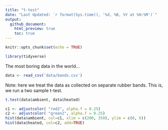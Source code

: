 ```yaml
---
title: "t-test"
date: "Last Updated: `r format(Sys.time(), '%d, %B, %Y at %H:%M')`"
output:
  github_document:
    html_preview: true
    toc: true
---
```


```r
knitr::opts_chunk$set(echo = TRUE)
```


```r
library(tidyverse)
```

The most boring data in the world...


```r
data <- read_csv('data/bands.csv')
```

Note: here we treat the data as collected on separate rubber bands. This is, we run a two sample t-test.

```r
t.test(data$ambient, data$heated)
```


```r
c1 <- adjustcolor( "red2", alpha.f = 0.25)
c2 <- adjustcolor( "green2", alpha.f = 0.25)
hist(data$ambient, col=c1, xlim = c(200, 350), ylim = c(0, 6))
hist(data$heated, col=c2, add=TRUE)
```

